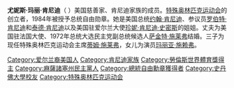 '''尤妮斯·玛丽·肯尼迪'''（{{lang-en|Eunice Mary Kennedy Shriver}}  {{bd|1921年|7月10日|2009年|8月11日}}）美国慈善家、肯尼迪家族的成员。[[特殊奥林匹克运动会|特殊奥林匹克运动会]]的创立者，1984年被授予总统自由勋章。她是美国总统[[约翰·肯尼迪|约翰·肯尼迪]]、参议员[[罗伯特·肯尼迪|罗伯特·肯尼迪]]和[[泰德·肯尼迪|泰德·肯尼迪]]以及美国驻爱尔兰大使[[珍妮·肯尼迪·史密斯|珍妮·肯尼迪·史密斯]]的姐姐。丈夫为美国驻法国大使、1972年总统大选民主党副总统候选人[[萨金特·施莱弗|萨金特·施莱弗]]结婚。三子为现任特殊奥林匹克运动会主席[[蒂姆·施莱弗|蒂姆·施莱弗]]，女儿为演员[[玛丽亚·施赖弗|玛丽亚·施赖弗]]。

[[Category:爱尔兰裔美国人|Category:爱尔兰裔美国人]]
[[Category:肯尼迪家族|Category:肯尼迪家族]]
[[Category:勞倫斯世界體育獎得主|Category:勞倫斯世界體育獎得主]]
[[Category:麻薩諸塞州民主黨人|Category:麻薩諸塞州民主黨人]]
[[Category:總統自由勳章獲得者|Category:總統自由勳章獲得者]]
[[Category:史丹佛大學校友|Category:史丹佛大學校友]]
[[Category:特殊奥林匹克运动会|Category:特殊奥林匹克运动会]]